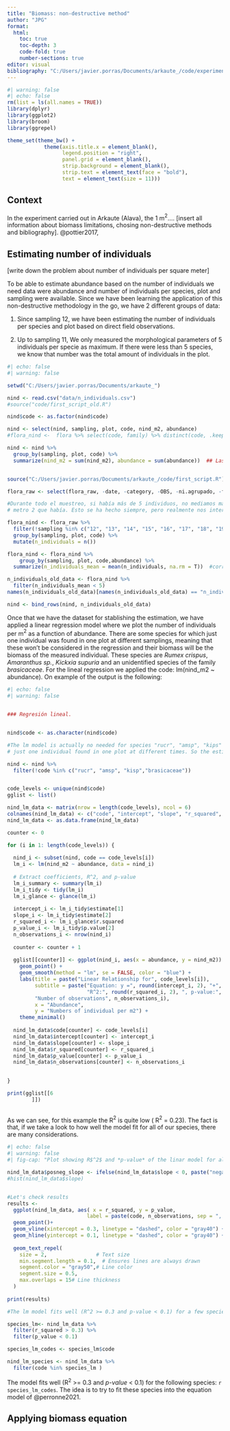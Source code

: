 ```yaml
---
title: "Biomass: non-destructive method"
author: "JPG"
format:
  html:
    toc: true
    toc-depth: 3
    code-fold: true
    number-sections: true
editor: visual
bibliography: "C:/Users/javier.porras/Documents/arkaute_/code/experiment_references.bib"
---
```


```r
#| warning: false
#| echo: false
rm(list = ls(all.names = TRUE))
library(dplyr)
library(ggplot2)
library(broom)
library(ggrepel)

theme_set(theme_bw() +
            theme(axis.title.x = element_blank(),
                  legend.position = "right",
                  panel.grid = element_blank(),
                  strip.background = element_blank(),
                  strip.text = element_text(face = "bold"),
                  text = element_text(size = 11)))
```

## Context

In the experiment carried out in Arkaute (Alava), the 1 m$^2$.... \[insert all information about biomass limitations, chosing non-destructive methods and bibliography\]. @pottier2017,

## Estimating number of individuals

\[write down the problem about number of individuals per square meter\]

To be able to estimate abundance based on the number of individuals we need data were abundance and number of individuals per species, plot and sampling were available. Since we have been learning the application of this non-destructive methodology in the go, we have 2 different groups of data:

1.  Since sampling 12, we have been estimating the number of individuals per species and plot based on direct field observations.

2.  Up to sampling 11, We only measured the morphological parameters of 5 individuals per specie as maximum. If there were less than 5 species, we know that number was the total amount of individuals in the plot.

```r
#| echo: false
#| warning: false

setwd("C:/Users/javier.porras/Documents/arkaute_")

nind <- read.csv("data/n_individuals.csv")
#source("code/first_script_old.R")

nind$code <- as.factor(nind$code)

nind <- select(nind, sampling, plot, code, nind_m2, abundance)
#flora_nind <-  flora %>% select(code, family) %>% distinct(code, .keep_all = TRUE)

nind <- nind %>%
  group_by(sampling, plot, code) %>%
  summarize(nind_m2 = sum(nind_m2), abundance = sum(abundance))  ## Las especies de asteraceaes que hemos agrupado por familia se recalculan sus individuos y abundancias aquí


source("C:/Users/javier.porras/Documents/arkaute_/code/first_script.R")

flora_raw <- select(flora_raw, -date, -category, -OBS, -ni.agrupado, -familia, -species_old_1, -species_old_2, -height, - Cb, -Cm, -Db, -Dm)

#Durante todo el muestreo, si había más de 5 individuos, no mediamos más. Por lo que, si hay menos de 5 individuos, ese número es el número de individuos por 
# metro 2 que había. Esto se ha hecho siempre, pero realmente nos interesa solo hasta el muestreo 11, ya que a partir del 12 empezamos a contar individuos. 

flora_nind <- flora_raw %>%
  filter(!sampling %in% c("12", "13", "14", "15", "16", "17", "18", "19", "20"))  %>%
  group_by(sampling, plot, code) %>%
  mutate(n_individuals = n())

flora_nind <- flora_nind %>%
    group_by(sampling, plot, code,abundance) %>%
  summarize(n_individuals_mean = mean(n_individuals, na.rm = T))  #corrección de asteraceae y poaceae #corrección de asteraceae y poaceae

n_individuals_old_data <- flora_nind %>%
  filter(n_individuals_mean < 5)
names(n_individuals_old_data)[names(n_individuals_old_data) == "n_individuals_mean"] <- "nind_m2"

nind <- bind_rows(nind, n_individuals_old_data)

```





Once that we have the dataset for stablishing the estimation, we have applied a linear regression model where we plot the number of individuals per m$^2$ as a function of abundance. There are some species for which just one individual was found in one plot at different samplings, meaning that these won't be considered in the regression and their biomass will be the biomass of the measured individual. These species are *Rumex crispus*, *Amaranthus sp.*, *Kickxia supuria* and an unidentified species of the family *brasicaceae*. For the lineal regression we applied the code: lm(nind_m2 ~ abundance). On example of the output is the following:  


```r
#| echo: false
#| warning: false


### Regresión lineal. 


nind$code <- as.character(nind$code)

#The lm model is actually no needed for species "rucr", "amsp", "kips" and "brasicaceae" since these are
# just one individual found in one plot at different times. So the estimated biomass will be for 1 square meter

nind <- nind %>% 
  filter(!code %in% c("rucr", "amsp", "kisp","brasicaceae"))


code_levels <- unique(nind$code)
gglist <- list()

nind_lm_data <- matrix(nrow = length(code_levels), ncol = 6)
colnames(nind_lm_data) <- c("code", "intercept", "slope", "r_squared", "p_value", "n_observations")
nind_lm_data <- as.data.frame(nind_lm_data)

counter <- 0

for (i in 1: length(code_levels)) {
  
  nind_i <- subset(nind, code == code_levels[i])
  lm_i <- lm(nind_m2 ~ abundance, data = nind_i)
  
  # Extract coefficients, R^2, and p-value
  lm_i_summary <- summary(lm_i)
  lm_i_tidy <- tidy(lm_i)
  lm_i_glance <- glance(lm_i)
  
  intercept_i <- lm_i_tidy$estimate[1]
  slope_i <- lm_i_tidy$estimate[2]
  r_squared_i <- lm_i_glance$r.squared
  p_value_i <- lm_i_tidy$p.value[2]
  n_observations_i <- nrow(nind_i)
  
  counter <- counter + 1
  
  gglist[[counter]] <- ggplot(nind_i, aes(x = abundance, y = nind_m2)) +
    geom_point() +
    geom_smooth(method = "lm", se = FALSE, color = "blue") +
    labs(title = paste("Linear Relationship for", code_levels[i]),
         subtitle = paste("Equation: y =", round(intercept_i, 2), "+", round(slope_i, 2), "* x\n",
                          "R^2:", round(r_squared_i, 2), ", p-value:", round(p_value_i, 4), "\n",
         "Number of observations", n_observations_i),
         x = "Abundance",
         y = "Numbers of individual per m2") +
    theme_minimal()
  
  nind_lm_data$code[counter] <- code_levels[i]
  nind_lm_data$intercept[counter] <- intercept_i
  nind_lm_data$slope[counter] <- slope_i
  nind_lm_data$r_squared[counter] <- r_squared_i
  nind_lm_data$p_value[counter] <- p_value_i
  nind_lm_data$n_observations[counter] <- n_observations_i

  
}

print(gglist[[6
        ]])



```


As we can see, for this example the R$^2$ is quite low ( R$^2$ = 0.23). The fact is that, if we take a look to how well the model fit for all of our species, there are many considerations. 
```r
#| echo: false
#| warning: false
#| fig-cap: "Plot showing R$^2$ and *p-value* of the linar model for all species. Dotted lines at *R$^2$* = 0.3 and *p-value* = 0.1. Blue dots are those with positive slope and red dots those species with negative slope "

nind_lm_data$posneg_slope <- ifelse(nind_lm_data$slope < 0, paste("negative"), paste("positive"))
#hist(nind_lm_data$slope)


#Let's check results
results <- 
  ggplot(nind_lm_data, aes( x = r_squared, y = p_value, 
                          label = paste(code, n_observations, sep = ", "), color = posneg_slope))+
  geom_point()+ 
  geom_vline(xintercept = 0.3, linetype = "dashed", color = "gray40") +
  geom_hline(yintercept = 0.1, linetype = "dashed", color = "gray40") +
  
  geom_text_repel(
    size = 2,                # Text size
    min.segment.length = 0.1,  # Ensures lines are always drawn
    segment.color = "gray50",# Line color
    segment.size = 0.5, 
    max.overlaps = 15# Line thickness
  )
 
print(results)

#The lm model fits well (R^2 >= 0.3 and p-value < 0.1) for a few species: 

species_lm<- nind_lm_data %>% 
  filter(r_squared > 0.3) %>% 
  filter(p_value < 0.1)

species_lm_codes <- species_lm$code

nind_lm_species <- nind_lm_data %>% 
  filter(code %in% species_lm )

```

The model fits well (R$^2$ >= 0.3 and *p-value* < 0.1) for the following species: `r species_lm_codes`. The idea is to try to fit these species into the equation model of @perronne2021. 

## Applying biomass equation

```r

```


